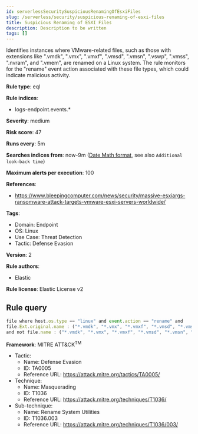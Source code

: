 ```yaml
---
id: serverlessSecuritySuspiciousRenamingOfEsxiFiles
slug: /serverless/security/suspicious-renaming-of-esxi-files
title: Suspicious Renaming of ESXI Files
description: Description to be written
tags: []
---
```


<div id="suspicious-renaming-of-esxi-files"></div>

Identifies instances where VMware-related files, such as those with extensions like ".vmdk", ".vmx", ".vmxf", ".vmsd", ".vmsn", ".vswp", ".vmss", ".nvram", and ".vmem", are renamed on a Linux system. The rule monitors for the "rename" event action associated with these file types, which could indicate malicious activity.

**Rule type**: eql

**Rule indices**: 

* logs-endpoint.events.*

**Severity**: medium

**Risk score**: 47

**Runs every**: 5m

**Searches indices from**: now-9m ([Date Math format](((ref))/common-options.html#date-math), see also <DocLink id="serverlessSecurityRulesUiCreate" section="set-the-rules-schedule">`Additional look-back time`</DocLink>)

**Maximum alerts per execution**: 100

**References**: 

* https://www.bleepingcomputer.com/news/security/massive-esxiargs-ransomware-attack-targets-vmware-esxi-servers-worldwide/

**Tags**: 

* Domain: Endpoint
* OS: Linux
* Use Case: Threat Detection
* Tactic: Defense Evasion

**Version**: 2

**Rule authors**: 

* Elastic

**Rule license**: Elastic License v2

## Rule query

```js
file where host.os.type == "linux" and event.action == "rename" and
file.Ext.original.name : ("*.vmdk", "*.vmx", "*.vmxf", "*.vmsd", "*.vmsn", "*.vswp", "*.vmss", "*.nvram", "*.vmem")
and not file.name : ("*.vmdk", "*.vmx", "*.vmxf", "*.vmsd", "*.vmsn", "*.vswp", "*.vmss", "*.nvram", "*.vmem")

```

**Framework**: MITRE ATT&CK<sup>TM</sup>

* Tactic:
    * Name: Defense Evasion
    * ID: TA0005
    * Reference URL: https://attack.mitre.org/tactics/TA0005/
* Technique:
    * Name: Masquerading
    * ID: T1036
    * Reference URL: https://attack.mitre.org/techniques/T1036/
* Sub-technique:
    * Name: Rename System Utilities
    * ID: T1036.003
    * Reference URL: https://attack.mitre.org/techniques/T1036/003/

